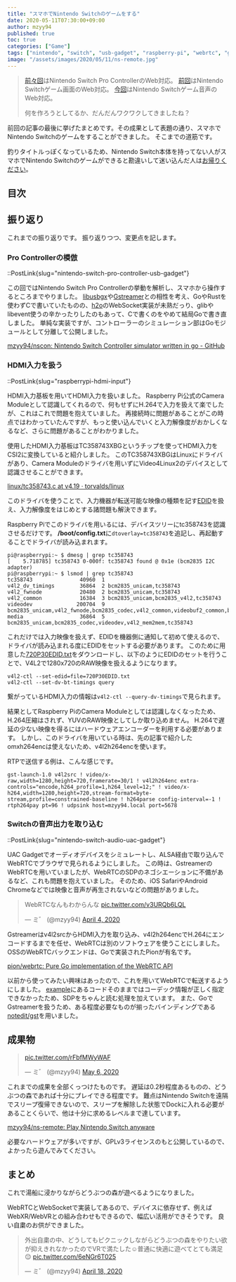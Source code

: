 ```yaml
---
title: "スマホでNintendo Switchのゲームをする"
date: 2020-05-11T07:30:00+09:00
author: mzyy94
published: true
toc: true
categories: ["Game"]
tags: ["nintendo", "switch", "usb-gadget", "raspberry-pi", "webrtc", "gstreamer", "tc358743"]
image: "/assets/images/2020/05/11/ns-remote.jpg"
---
```


> [前々回](../2020/2020-03-20-nintendo-switch-pro-controller-usb-gadget.md)はNintendo Switch Pro ControllerのWeb対応。
> [前回](../2020/2020-04-10-raspberrypi-hdmi-input.md)はNintendo Switchゲーム画面のWeb対応。
> [今回](../2020/2020-04-17-nintendo-switch-audio-uac-gadget.md)はNintendo Switchゲーム音声のWeb対応。
>
> 何を作ろうとしてるか、だんだんワクワクしてきましたね？

前回の記事の最後に挙げたまとめです。その成果として表題の通り、スマホでNintendo Switchのゲームをすることができました。
そこまでの道筋です。

釣りタイトルっぽくなっているため、Nintendo Switch本体を持ってない人がスマホでNintendo Switchのゲームができると勘違いして迷い込んだ人は[お帰りください](https://chiebukuro.yahoo.co.jp/)。

## 目次


## 振り返り

これまでの振り返りです。
振り返りつつ、変更点を記します。

### Pro Controllerの模倣

::PostLink{slug="nintendo-switch-pro-controller-usb-gadget"}

この回ではNintendo Switch Pro Controllerの挙動を解析し、スマホから操作するところまでやりました。
[libusbgx](https://github.com/libusbgx/libusbgx)や[Gstreamer](https://gstreamer.freedesktop.org/)との相性を考え、GoやRustを使わずCで書いていたものの、[h2o](https://github.com/h2o/h2o)のWebSocket実装が未熟だっり、glibやlibevent使うの辛かったりしたのもあって、Cで書くのをやめて結局Goで書き直しました。
単純な実装ですが、コントローラーのシミュレーション部はGoモジュールとして分離して公開しました。

[mzyy94/nscon: Nintendo Switch Controller simulator written in go - GitHub](https://github.com/mzyy94/nscon)


### HDMI入力を扱う

::PostLink{slug="raspberrypi-hdmi-input"}

HDMI入力基板を用いてHDMI入力を扱いました。
Raspberry Pi公式のCamera Moduleとして認識してくれるので、何もせずにH.264で入力を扱えて楽でしたが、これはこれで問題を抱えていました。
再接続時に問題があることがこの時点ではわかっていたんですが、もっと使い込んでいくと入力解像度がおかしくなるなど、さらに問題があることがわかりました。

使用したHDMI入力基板はTC358743XBGというチップを使ってHDMI入力をCSI2に変換していると紹介しました。
このTC358743XBGはLinuxにドライバがあり、Camera Moduleのドライバを用いずにVideo4Linux2のデバイスとして認識させることができます。

[linux/tc358743.c at v4.19 · torvalds/linux](https://github.com/torvalds/linux/blob/v4.19/drivers/media/i2c/tc358743.c)

このドライバを使うことで、入力機器が転送可能な映像の種類を記す[EDID](https://en.wikipedia.org/wiki/Extended_Display_Identification_Data)を扱え、入力解像度をはじめとする諸問題も解決できます。

Raspberry Piでこのドライバを用いるには、デバイスツリーにtc358743を認識させるだけです。
**/boot/config.txt**に`dtoverlay=tc358743`を追記し、再起動することでドライバが読み込まれます。

```
pi@raspberrypi:~ $ dmesg | grep tc358743
[    5.718785] tc358743 0-000f: tc358743 found @ 0x1e (bcm2835 I2C adapter)
pi@raspberrypi:~ $ lsmod | grep tc358743
tc358743               40960  1
v4l2_dv_timings        36864  2 bcm2835_unicam,tc358743
v4l2_fwnode            20480  2 bcm2835_unicam,tc358743
v4l2_common            16384  3 bcm2835_unicam,bcm2835_v4l2,tc358743
videodev              200704  9 bcm2835_unicam,v4l2_fwnode,bcm2835_codec,v4l2_common,videobuf2_common,bcm2835_v4l2,v4l2_mem2mem,videobuf2_v4l2,tc358743
media                  36864  5 bcm2835_unicam,bcm2835_codec,videodev,v4l2_mem2mem,tc358743
```

これだけでは入力映像を扱えず、EDIDを機器側に通知して初めて使えるので、ドライバが読み込まれる度にEDIDをセットする必要があります。
このために用意した[720P30EDID.txt](https://gist.github.com/mzyy94/b0a39c6d423cdf50fd2e3d9963e8e909#file-720p30edid-txt)をダウンロードし、以下のようにEDIDのセットを行うことで、V4L2で1280x720のRAW映像を扱えるようになります。

```
v4l2-ctl --set-edid=file=720P30EDID.txt
v4l2-ctl --set-dv-bt-timings query
```

繋がっているHDMI入力の情報は`v4l2-ctl --query-dv-timings`で見られます。

結果としてRaspberry PiのCamera Moduleとしては認識しなくなったため、H.264圧縮はされず、YUVのRAW映像としてしか取り込めません。
H.264で遅延の少ない映像を得るにはハードウェアエンコーダーを利用する必要があります。
しかし、このドライバを用いている時は、先の記事で紹介したomxh264encは使えないため、v4l2h264encを使います。

RTPで送信する例は、こんな感じです。

```
gst-launch-1.0 v4l2src ! video/x-raw,width=1280,height=720,framerate=30/1 ! v4l2h264enc extra-controls="encode,h264_profile=1,h264_level=12;" ! video/x-h264,width=1280,height=720,stream-format=byte-stream,profile=constrained-baseline ! h264parse config-interval=-1 ! rtph264pay pt=96 ! udpsink host=mzyy94.local port=5678
```


### Switchの音声出力を取り込む

::PostLink{slug="nintendo-switch-audio-uac-gadget"}

UAC Gadgetでオーディオデバイスをシミュレートし、ALSA経由で取り込んでWebRTCでブラウザで見られるようにしました。
この時は、GstreamerのWebRTCを用いていましたが、WebRTCのSDPのネゴシエーションに不備があるなど、これも問題を抱えていました。
そのため、iOS SafariやAndroid Chromeなどでは映像と音声が再生されないなどの問題がありました。

<blockquote class="twitter-tweet"><p lang="ja" dir="ltr">WebRTCなんもわからんな <a href="https://t.co/v3URQb6LQL">pic.twitter.com/v3URQb6LQL</a></p>&mdash; ミ゛ (@mzyy94) <a href="https://twitter.com/mzyy94/status/1246366906514149376?ref_src=twsrc%5Etfw">April 4, 2020</a></blockquote> <script async src="https://platform.twitter.com/widgets.js" charset="utf-8"></script>

Gstreamerはv4l2srcからHDMI入力を取り込み、v4l2h264encでH.264にエンコードするまでを任せ、WebRTCは別のソフトウェアを使うことにしました。
OSSのWebRTCバックエンドは、Goで実装されたPionが有名です。

[pion/webrtc: Pure Go implementation of the WebRTC API](https://github.com/pion/webrtc)

以前から使ってみたい興味はあったので、これを用いてWebRTCで転送するようにしました。
[example](https://github.com/pion/example-webrtc-applications)にあるコードそのままではコーデック情報が正しく指定できなかったため、SDPをちゃんと読む処理を加えています。
また、GoでGstreamerを扱うため、ある程度必要なものが揃ったバインディングである[notedit/gst](https://github.com/notedit/gst)を用いました。

## 成果物


<blockquote class="twitter-tweet"><p lang="und" dir="ltr"><a href="https://t.co/rFbfMWyWAF">pic.twitter.com/rFbfMWyWAF</a></p>&mdash; ミ゛ (@mzyy94) <a href="https://twitter.com/mzyy94/status/1258118680056958976?ref_src=twsrc%5Etfw">May 6, 2020</a></blockquote> <script async src="https://platform.twitter.com/widgets.js" charset="utf-8"></script>

これまでの成果を全部くっつけたものです。
遅延は0.2秒程度あるものの、どうぶつの森であれば十分にプレイできる程度です。
難点はNintendo Switchを遠隔でスリープ復帰できないので、スリープを解除した状態でDockに入れる必要があることくらいで、他は十分に求めるレベルまで達しています。

[mzyy94/ns-remote: Play Nintendo Switch anyware](https://github.com/mzyy94/ns-remote)

必要なハードウェアが多いですが、GPLv3ライセンスのもと公開しているので、よかったら遊んでみてください。

## まとめ

これで湯船に浸かりながらどうぶつの森が遊べるようになりました。

WebRTCとWebSocketで実装してあるので、デバイスに依存せず、例えばWebXR/WebVRとの組み合わせもできるので、幅広い活用ができそうです。
良い自粛のお供ができました。

<blockquote class="twitter-tweet"><p lang="ja" dir="ltr">外出自粛の中、どうしてもピクニックしながらどうぶつの森をやりたい欲が抑えきれなかったのでVRで満たした☺️普通に快適に遊べてとても満足😌 <a href="https://t.co/6eNGr6T025">pic.twitter.com/6eNGr6T025</a></p>&mdash; ミ゛ (@mzyy94) <a href="https://twitter.com/mzyy94/status/1251611891190792192?ref_src=twsrc%5Etfw">April 18, 2020</a></blockquote> <script async src="https://platform.twitter.com/widgets.js" charset="utf-8"></script>
